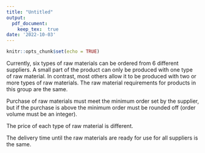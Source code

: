 ```yaml
---
title: "Untitled"
output: 
  pdf_document: 
    keep_tex:  true
date: '2022-10-03'
---
```


```r
knitr::opts_chunk$set(echo = TRUE)
```


Currently, six types of raw materials can be ordered from 6 different suppliers. A small part of the product can only be produced with one type of raw material. In contrast, most others allow it to be produced with two or more types of raw materials. The raw material requirements for products in this group are the same.

Purchase of raw materials must meet the minimum order set by the supplier, but if the purchase is above the minimum order must be rounded off (order volume must be an integer).

The price of each type of raw material is different.

The delivery time until the raw materials are ready for use for all suppliers is the same.